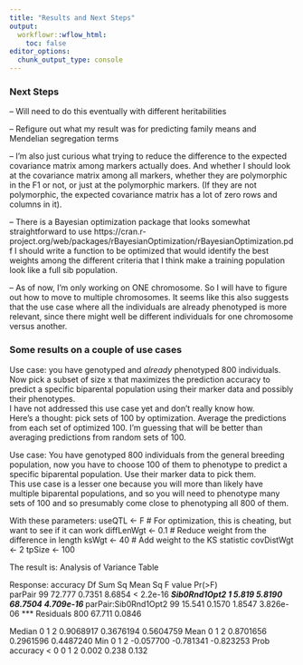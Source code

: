 ```yaml
---
title: "Results and Next Steps"
output:
  workflowr::wflow_html:
    toc: false
editor_options:
  chunk_output_type: console
---
```


### Next Steps
-- Will need to do this eventually with different heritabilities

-- Refigure out what my result was for predicting family means and Mendelian 
segregation terms

-- I'm also just curious what trying to reduce the difference to the expected
covariance matrix among markers actually does. And whether I should look at the
covariance matrix among all markers, whether they are polymorphic in the F1 or
not, or just at the polymorphic markers. (If they are not polymorphic, the
expected covariance matrix has a lot of zero rows and columns in it).

-- There is a Bayesian optimization package that looks somewhat straightforward
to use
https://cran.r-project.org/web/packages/rBayesianOptimization/rBayesianOptimization.pdf
I should write a function to be optimized that would identify the best weights
among the different criteria that I think make a training population look like
a full sib population.

-- As of now, I'm only working on ONE chromosome.  So I will have to figure out
how to move to multiple chromosomes.  It seems like this also suggests that the
use case where all the individuals are already phenotyped is more relevant, since
there might well be different individuals for one chromosome versus another.

### Some results on a couple of use cases
Use case: you have genotyped and _already_ phenotyped 800 individuals. Now pick
a subset of size x that maximizes the prediction accuracy to predict a specific
biparental population using their marker data and possibly their phenotypes.  
I have not addressed this use case yet and don't really know how.  
Here's a thought: pick sets of 100 by optimization.  Average the predictions 
from each set of optimized 100.  I'm guessing that will be better than averaging
predictions from random sets of 100.

Use case: You have genotyped 800 individuals from the general breeding 
population, now you have to choose 100 of them to phenotype to predict a specific
biparental population.  Use their marker data to pick them.  
This use case is a lesser one because you will more than likely have multiple
biparental populations, and so you will need to phenotype many sets of 100 and
so presumably come close to phenotyping all 800 of them.

With these parameters:
useQTL <- F # For optimization, this is cheating, but want to see if it can work
diffLenWgt <- 0.1 # Reduce weight from the difference in length
ksWgt <- 40 # Add weight to the KS statistic
covDistWgt <- 2
tpSize <- 100

The result is:
Analysis of Variance Table

Response: accuracy
                      Df Sum Sq Mean Sq F value    Pr(>F)    
parPair               99 72.777  0.7351  8.6854 < 2.2e-16 ***
Sib0Rnd1Opt2           1  5.819  5.8190 68.7504 4.709e-16 ***
parPair:Sib0Rnd1Opt2  99 15.541  0.1570  1.8547 3.826e-06 ***
Residuals            800 67.711  0.0846                      

Median
        0         1         2 
0.9068917 0.3676194 0.5604759 
Mean
        0         1         2 
0.8701656 0.2961596 0.4487240 
Min
        0         1         2 
-0.057700 -0.781341 -0.823253 
Prob accuracy < 0
    0     1     2 
0.002 0.238 0.132 
